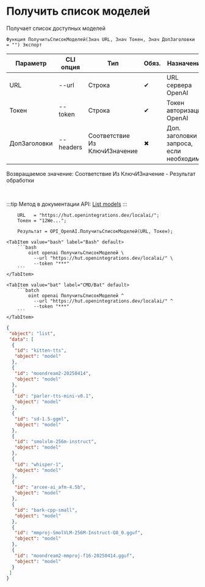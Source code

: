 ﻿---
sidebar_position: 1
description: Получить список моделей и другие функции для работы с OpenAI в Открытом пакете интеграций - бесплатной open-source библиотеке интеграций для 1С:Предприятие 8, OneScript и CLI
keywords: [1C, 1С, 1С:Предприятие, 1С:Предприятие 8.3, API, Интеграция, Сервисы, Обмен, OneScript, CLI, OpenAI]
---


# Получить список моделей
 Получает список доступных моделей



`Функция ПолучитьСписокМоделей(Знач URL, Знач Токен, Знач ДопЗаголовки = "") Экспорт`

  | Параметр | CLI опция | Тип | Обяз. | Назначение |
  |-|-|-|-|-|
  | URL | --url | Строка | &#x2714; | URL сервера OpenAI |
  | Токен | --token | Строка | &#x2714; | Токен авторизации OpenAI |
  | ДопЗаголовки | --headers | Соответствие Из КлючИЗначение | &#x2716; | Доп. заголовки запроса, если необходимо |

  
  Возвращаемое значение:   Соответствие Из КлючИЗначение - Результат обработки

<br/>

:::tip
Метод в документации API: [List models](https://platform.openai.com/docs/api-reference/models/list)
:::
<br/>


```bsl title="Пример использования для 1С:Предприятие/OneScript"
    URL   = "https://hut.openintegrations.dev/localai/";
    Токен = "12We...";

    Результат = OPI_OpenAI.ПолучитьСписокМоделей(URL, Токен);
```
    

 <Tabs>
  
    <TabItem value="bash" label="Bash" default>
        ```bash
            oint openai ПолучитьСписокМоделей \
              --url "https://hut.openintegrations.dev/localai/" \
              --token "***"
        ```
    </TabItem>
  
    <TabItem value="bat" label="CMD/Bat" default>
        ```batch
            oint openai ПолучитьСписокМоделей ^
              --url "https://hut.openintegrations.dev/localai/" ^
              --token "***"
        ```
    </TabItem>
</Tabs>


```json title="Результат"
{
 "object": "list",
 "data": [
  {
   "id": "kitten-tts",
   "object": "model"
  },
  {
   "id": "moondream2-20250414",
   "object": "model"
  },
  {
   "id": "parler-tts-mini-v0.1",
   "object": "model"
  },
  {
   "id": "sd-1.5-ggml",
   "object": "model"
  },
  {
   "id": "smolvlm-256m-instruct",
   "object": "model"
  },
  {
   "id": "whisper-1",
   "object": "model"
  },
  {
   "id": "arcee-ai_afm-4.5b",
   "object": "model"
  },
  {
   "id": "bark-cpp-small",
   "object": "model"
  },
  {
   "id": "mmproj-SmolVLM-256M-Instruct-Q8_0.gguf",
   "object": "model"
  },
  {
   "id": "moondream2-mmproj-f16-20250414.gguf",
   "object": "model"
  }
 ]
}
```
